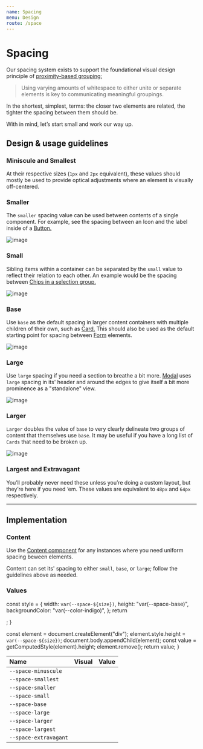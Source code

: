 ```yaml
---
name: Spacing
menu: Design
route: /space
---
```


# Spacing

Our spacing system exists to support the foundational visual design 
principle of [proximity-based grouping:](https://www.nngroup.com/articles/gestalt-proximity/) 

> Using varying amounts of whitespace to either unite or separate elements 
> is key to communicating meaningful groupings.

In the shortest, simplest, terms: the closer two elements are related, 
the tighter the spacing between them should be. 

With in mind, let’s start small and work our way up.

## Design & usage guidelines

### Miniscule and Smallest

At their respective sizes (`1px` and `2px` equivalent), these values should mostly be 
used to provide optical adjustments where an element is visually off-centered.

### Smaller

The `smaller` spacing value can be used between contents of a single component. 
For example, see the spacing between an Icon and the label inside of a [Button.](/components/button#icons)

![image](https://user-images.githubusercontent.com/39704901/143130466-6754b6bc-5eb6-423c-b1a5-8ac7203f116a.png)

### Small

Sibling items within a container can be separated by the `small` value to reflect their relation 
to each other. An example would be the spacing between [Chips in a selection group.](/components/chips#single-select)

![image](https://user-images.githubusercontent.com/39704901/143130218-5ecbd5ea-557b-494f-a949-7da93ac1f595.png)

### Base

Use `base` as the default spacing in larger content containers with multiple children of their own, 
such as [Card.](/components/card) This should also be used as the default starting point for spacing between
[Form](/components/form) elements.

![image](https://user-images.githubusercontent.com/39704901/143130996-ee2e8c1b-9b3f-41a2-a417-be280f3144a4.png)

### Large

Use `large` spacing if you need a section to breathe a bit more. [Modal](/components/modal) uses `large` 
spacing in its' header and around the edges to give itself a bit more prominence as a "standalone" view.

![image](https://user-images.githubusercontent.com/39704901/143131252-280d81e6-7c01-4960-ae83-998dd4f92096.png)

### Larger

`Larger` doubles the value of `base` to very clearly delineate two groups of content that themselves use `base`. 
It may be useful if you have a long list of `Cards` that need to be broken up.

![image](https://user-images.githubusercontent.com/39704901/143132579-943e8f40-82c2-44ba-950b-51b1f400ccb2.png)

### Largest and Extravagant

You’ll probably never need these unless you’re doing a custom layout, but they’re here if you need ‘em.
These values are equivalent to `48px` and `64px` respectively.

---

## Implementation

### Content

Use the [Content component](/components/content) for any instances where you need uniform spacing beween elements.

Content can set its' spacing to either `small`, `base`, or `large`; follow the guidelines above as needed.

### Values

  const style = {
    width: `var(--space-${size})`,
    height: "var(--space-base)",
    backgroundColor: "var(--color-indigo)",
  };
  return <div style={style} />;
}

  const element = document.createElement("div");
  element.style.height = `var(--space-${size})`;
  document.body.appendChild(element);
  const value = getComputedStyle(element).height;
  element.remove();
  return value;
}

| Name                  | Visual                       | Value                       |
| :-------------------- | :--------------------------- | :-------------------------- |
| `--space-minuscule`   | <Example of="minuscule" />   | <Height of="minuscule" />   |
| `--space-smallest`    | <Example of="smallest" />    | <Height of="smallest" />    |
| `--space-smaller`     | <Example of="smaller" />     | <Height of="smaller" />     |
| `--space-small`       | <Example of="small" />       | <Height of="small" />       |
| `--space-base`        | <Example of="base" />        | <Height of="base" />        |
| `--space-large`       | <Example of="large" />       | <Height of="large" />       |
| `--space-larger`      | <Example of="larger" />      | <Height of="larger" />      |
| `--space-largest`     | <Example of="largest" />     | <Height of="largest" />     |
| `--space-extravagant` | <Example of="extravagant" /> | <Height of="extravagant" /> |
